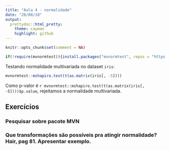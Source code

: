 ```yaml
---
title: "Aula 4 - normalidade"
date: "28/08/18"
output:
  prettydoc::html_pretty:
    theme: cayman
    highlight: github
---
```


```r
knitr::opts_chunk$set(comment = NA)

if(!require(mvnormtest)){install.packages("mvnormtest", repos = "https://cran.revolutionanalytics.com")}
```

Testando normalidade multivariada no dataset `iris`:

```r
mvnormtest::mshapiro.test(t(as.matrix(iris[, -5])))
```

Como p-valor é `r mvnormtest::mshapiro.test(t(as.matrix(iris[, -5])))$p.value`, rejeitamos a normalidade multivariada.

## Exercícios

### Pesquisar sobre pacote MVN

### Que transformações são possíveis pra atingir normalidade? Hair, pag 81. Apresentar exemplo.